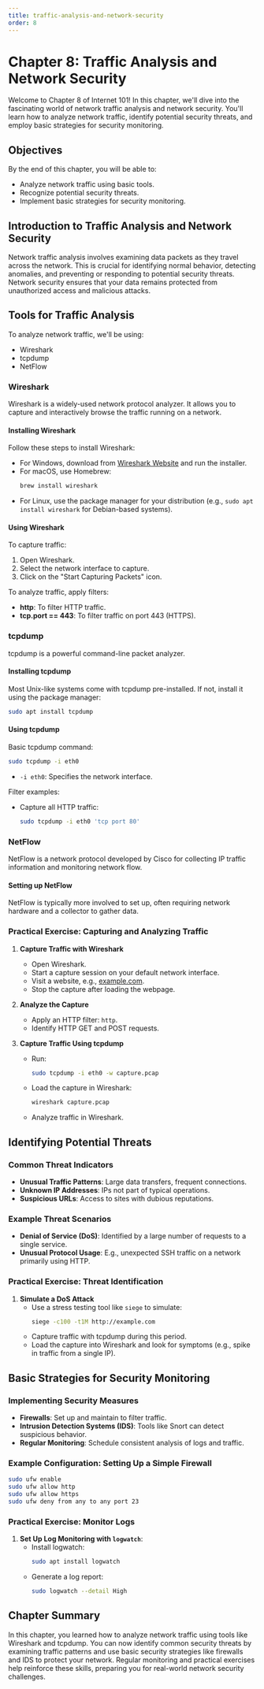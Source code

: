 ```yaml
---
title: traffic-analysis-and-network-security
order: 8
---
```


# Chapter 8: Traffic Analysis and Network Security

Welcome to Chapter 8 of Internet 101! In this chapter, we'll dive into the fascinating world of network traffic analysis and network security. You'll learn how to analyze network traffic, identify potential security threats, and employ basic strategies for security monitoring.

## Objectives
By the end of this chapter, you will be able to:
- Analyze network traffic using basic tools.
- Recognize potential security threats.
- Implement basic strategies for security monitoring.

## Introduction to Traffic Analysis and Network Security
Network traffic analysis involves examining data packets as they travel across the network. This is crucial for identifying normal behavior, detecting anomalies, and preventing or responding to potential security threats. Network security ensures that your data remains protected from unauthorized access and malicious attacks.

## Tools for Traffic Analysis

To analyze network traffic, we'll be using:
- Wireshark
- tcpdump
- NetFlow

### Wireshark
Wireshark is a widely-used network protocol analyzer. It allows you to capture and interactively browse the traffic running on a network.

#### Installing Wireshark
Follow these steps to install Wireshark:
- For Windows, download from [Wireshark Website](https://www.wireshark.org/download.html) and run the installer.
- For macOS, use Homebrew:
  ```sh
  brew install wireshark
  ```
- For Linux, use the package manager for your distribution (e.g., `sudo apt install wireshark` for Debian-based systems).

#### Using Wireshark
To capture traffic:
1. Open Wireshark.
2. Select the network interface to capture.
3. Click on the "Start Capturing Packets" icon.

To analyze traffic, apply filters:
- **http**: To filter HTTP traffic.
- **tcp.port == 443**: To filter traffic on port 443 (HTTPS).

### tcpdump
tcpdump is a powerful command-line packet analyzer.

#### Installing tcpdump
Most Unix-like systems come with tcpdump pre-installed. If not, install it using the package manager:
```sh
sudo apt install tcpdump
```

#### Using tcpdump
Basic tcpdump command:
```sh
sudo tcpdump -i eth0
```
- `-i eth0`: Specifies the network interface.

Filter examples:
- Capture all HTTP traffic:
  ```sh
  sudo tcpdump -i eth0 'tcp port 80'
  ```

### NetFlow
NetFlow is a network protocol developed by Cisco for collecting IP traffic information and monitoring network flow.

#### Setting up NetFlow
NetFlow is typically more involved to set up, often requiring network hardware and a collector to gather data.

### Practical Exercise: Capturing and Analyzing Traffic
1. **Capture Traffic with Wireshark**
   - Open Wireshark.
   - Start a capture session on your default network interface.
   - Visit a website, e.g., [example.com](http://example.com).
   - Stop the capture after loading the webpage.

2. **Analyze the Capture**
   - Apply an HTTP filter: `http`.
   - Identify HTTP GET and POST requests.

3. **Capture Traffic Using tcpdump**
   - Run:
     ```sh
     sudo tcpdump -i eth0 -w capture.pcap
     ```
   - Load the capture in Wireshark:
     ```sh
     wireshark capture.pcap
     ```
   - Analyze traffic in Wireshark.

## Identifying Potential Threats

### Common Threat Indicators
- **Unusual Traffic Patterns**: Large data transfers, frequent connections.
- **Unknown IP Addresses**: IPs not part of typical operations.
- **Suspicious URLs**: Access to sites with dubious reputations.

### Example Threat Scenarios
- **Denial of Service (DoS)**: Identified by a large number of requests to a single service.
- **Unusual Protocol Usage**: E.g., unexpected SSH traffic on a network primarily using HTTP.

### Practical Exercise: Threat Identification
1. **Simulate a DoS Attack**
   - Use a stress testing tool like `siege` to simulate:
     ```sh
     siege -c100 -t1M http://example.com
     ```
   - Capture traffic with tcpdump during this period.
   - Load the capture into Wireshark and look for symptoms (e.g., spike in traffic from a single IP).

## Basic Strategies for Security Monitoring

### Implementing Security Measures
- **Firewalls**: Set up and maintain to filter traffic.
- **Intrusion Detection Systems (IDS)**: Tools like Snort can detect suspicious behavior.
- **Regular Monitoring**: Schedule consistent analysis of logs and traffic.

### Example Configuration: Setting Up a Simple Firewall
```sh
sudo ufw enable
sudo ufw allow http
sudo ufw allow https
sudo ufw deny from any to any port 23
```

### Practical Exercise: Monitor Logs
1. **Set Up Log Monitoring with `logwatch`**:
   - Install logwatch:
     ```sh
     sudo apt install logwatch
     ```
   - Generate a log report:
     ```sh
     sudo logwatch --detail High
     ```

## Chapter Summary
In this chapter, you learned how to analyze network traffic using tools like Wireshark and tcpdump. You can now identify common security threats by examining traffic patterns and use basic security strategies like firewalls and IDS to protect your network. Regular monitoring and practical exercises help reinforce these skills, preparing you for real-world network security challenges.
